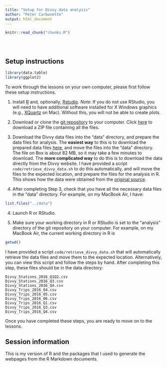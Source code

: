 ```yaml
---
title: "Setup for Divvy data analysis"
author: "Peter Carbonetto"
output: html_document
---
```


<!-- The file analysis/chunks.R contains chunks that define default settings
shared across the workflowr files. -->
```r
knitr::read_chunk("chunks.R")
```

<!-- Update knitr chunk options -->
```r
```

<!-- Insert the date the file was last updated -->
```r
```

<!-- Insert the code version (Git commit SHA1) if Git repository exists and R
 package git2r is installed -->
```r
```

## Setup instructions

```r
library(data.table)
library(ggplot2)
```

To work through the lessons on your own computer, please first follow
these setup instructions.

1. Install [R](http://cran.r-project.org) and, optionally,
[Rstudio](https://www.rstudio.com/products/rstudio). *Note:* If you do
not use RStudio, you will need to have additional software installed
for X Windows graphics (e.g., [XQuartz](http://xquartz.org) on
Mac). Without this, you will not be able to create plots.

2. Download or clone the
[git repository](https://github.com/rcc-uchicago/R-intro-divvy) to your
computer. Click [here](https://github.com/rcc-uchicago/R-intro-divvy/archive/master.zip) to download a ZIP file containing all the files.

3. Download the Divvy data files into the "data" directory, and
prepare the data files for analysis. The **easiest way** to this is to
download the prepared data files
[here](https://uchicago.box.com/v/divvy), and move the files into the
"data" directory. The file on Box is about 82 MB, so it may take a few
minutes to download. The **more complicated way** to do this is to
download the data directly from the Divvy website. I have provided a
script `code/retrieve_divvy_data.sh` to do this automatically, and
will move the files to the expected location, and prepare the files
for the analysis in R. This shows how the data were obtained from the
[original source](https://www.divvybikes.com/system-data).

3. After completing Step 3, check that you have all the necessary data
files in the "data" directory. For example, on my MacBook Air, I have:

```r
list.files("../data")
```

4. Launch R or RStudio.

5. Make sure your working directory in R or RStudio is set to the
"analysis" directory of the git repository on your computer. For
example, on my MacBook Air, the current working directory in R is

```r
getwd()
```

I have provided a script `code/retrieve_divvy_data.sh` that
will automatically retrieve the data files and move them to the
expected location. Alternatively, you can view this script and follow
the steps by hand. After completing this step, these files should be
in the data directory:

```
Divvy_Stations_2016_Q1Q2.csv
Divvy_Stations_2016_Q3.csv
Divvy_Stations_2016_Q4.csv
Divvy_Trips_2016_04.csv
Divvy_Trips_2016_05.csv
Divvy_Trips_2016_06.csv
Divvy_Trips_2016_Q1.csv
Divvy_Trips_2016_Q3.csv
Divvy_Trips_2016_Q4.csv
```

Once you have completed these steps, you are ready to move on to the
lessons.
<br>

## Session information

This is my version of R and the packages that I used to generate
the webpages from the R Markdown documents.

```r
```
